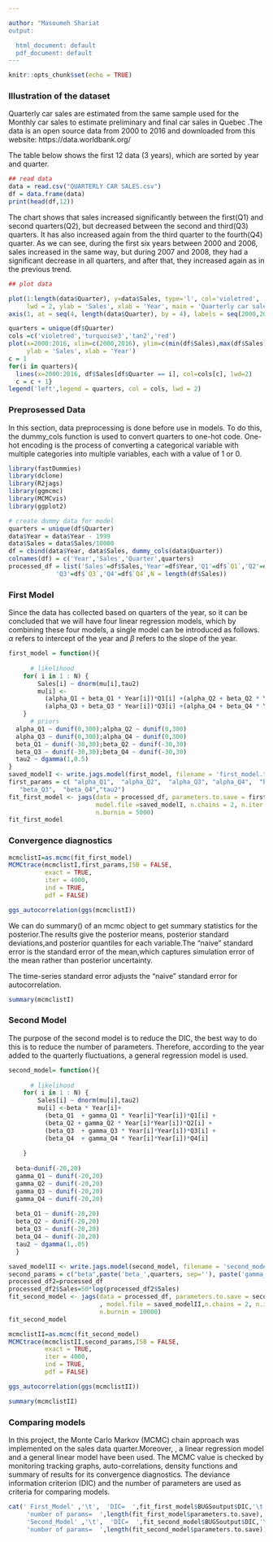 ```yaml
---

author: "Masoumeh Shariat
output:

  html_document: default
  pdf_document: default
---
```


```r
knitr::opts_chunk$set(echo = TRUE)
```


### Illustration of the dataset
Quarterly car sales are estimated from the same sample used for the Monthly car sales to estimate preliminary and final car sales in Quebec .The data is an open source data from 2000 to 2016 and downloaded from this website: https://data.worldbank.org/

The table below shows the first 12 data (3 years), which are sorted by year and quarter.

```r

## read data
data = read.csv("QUARTERLY CAR SALES.csv")
df = data.frame(data)
print(head(df,12))
```


The chart shows that sales increased significantly between the first(Q1) and second quarters(Q2), but decreased between the second and third(Q3) quarters. It has also increased again from the third quarter to the fourth(Q4) quarter. As we can see, during the first six years between 2000 and 2006, sales increased in the same way, but during 2007 and 2008, they had a significant decrease in all quarters, and after that, they increased again as in the previous trend. 

```r
## plot data

plot(1:length(data$Quarter), y=data$Sales, type='l', col='violetred',
     lwd = 2, ylab = 'Sales', xlab = 'Year', main = 'Quarterly car sales in Quebec', xaxt="n")
axis(1, at = seq(4, length(data$Quarter), by = 4), labels = seq(2000,2016), )

```



```r
quarters = unique(df$Quarter)
cols =c('violetred','turquoise3','tan2','red')
plot(x=2000:2016, xlim=c(2000,2016), ylim=c(min(df$Sales),max(df$Sales)),
     ylab = 'Sales', xlab = 'Year')
c = 1
for(i in quarters){
  lines(x=2000:2016, df$Sales[df$Quarter == i], col=cols[c], lwd=2)
  c = c + 1}
legend('left',legend = quarters, col = cols, lwd = 2)
```

### Preprosessed Data
In this section, data preprocessing is done before use in models. To do this, the dummy_cols function is used to convert quarters to one-hot code. One-hot encoding is the process of converting a categorical variable with multiple categories into multiple variables, each with a value of 1 or 0.

```r
library(fastDummies)
library(dclone)
library(R2jags)
library(ggmcmc)
library(MCMCvis)
library(ggplot2)

```

```r

# create dummy data for model
quarters = unique(df$Quarter)
data$Year = data$Year - 1999
data$Sales = data$Sales/10000
df = cbind(data$Year, data$Sales, dummy_cols(data$Quarter))
colnames(df) = c('Year','Sales','Quarter',quarters)
processed_df = list('Sales'=df$Sales,'Year'=df$Year,'Q1'=df$`Q1`,'Q2'=df$`Q2`,
             'Q3'=df$`Q3`,'Q4'=df$`Q4`,N = length(df$Sales))

```

### First Model
Since the data has collected based on quarters of the year, so it can be concluded that we will have four linear regression models, which by combining these four models, a single model can be introduced as follows. $\alpha$ refers to intercept of the year and $\beta$ refers to the slope of the year.


\begin{eqnarray*}
Y_i \sim N(\mu_i, \tau2)
\end{eqnarray*}

\begin{eqnarray*}
\mu_i = (\alpha_{Q1} + \beta_{Q1}*Year_i)Q1_i +(\alpha_{Q2} + \beta_{Q2}*Year_i)Q2_i+(\alpha_{Q3} + \beta_{Q3}*Year_i)Q3_i+(\alpha_{Q4} + \beta_{Q4}*Year_i)Q4_i
\end{eqnarray*}


``` r
first_model = function(){
  
      # likelihood
    for( i in 1 : N) {
        Sales[i] ~ dnorm(mu[i],tau2)
        mu[i] <- 
          (alpha_Q1 + beta_Q1 * Year[i])*Q1[i] +(alpha_Q2 + beta_Q2 * Year[i])*Q2[i] +
          (alpha_Q3 + beta_Q3 * Year[i])*Q3[i] +(alpha_Q4 + beta_Q4 * Year[i])*Q4[i]
    }
      # priors
  alpha_Q1 ~ dunif(0,300);alpha_Q2 ~ dunif(0,300)
  alpha_Q3 ~ dunif(0,300);alpha_Q4 ~ dunif(0,300)
  beta_Q1 ~ dunif(-30,30);beta_Q2 ~ dunif(-30,30)
  beta_Q3 ~ dunif(-30,30);beta_Q4 ~ dunif(-30,30)
  tau2 ~ dgamma(1,0.5)
}
saved_modelI <- write.jags.model(first_model, filename = 'first_model.txt')
first_params = c( "alpha_Q1",  "alpha_Q2",  "alpha_Q3", "alpha_Q4",  "beta_Q1",  "beta_Q2",  
   "beta_Q3",  "beta_Q4","tau2")
fit_first_model <- jags(data = processed_df, parameters.to.save = first_params,
                        model.file =saved_modelI, n.chains = 2, n.iter = 20000,
                        n.burnin = 5000)
fit_first_model
```

### Convergence diagnostics

``` r

mcmclistI=as.mcmc(fit_first_model)
MCMCtrace(mcmclistI,first_params,ISB = FALSE, 
          exact = TRUE, 
          iter = 4000, 
          ind = TRUE, 
          pdf = FALSE)
```

```r
ggs_autocorrelation(ggs(mcmclistI))
```


We can do summary() of an mcmc object to get summary statistics for the posterior.The results give the posterior means, posterior standard deviations,and posterior quantiles for each variable.The “naive” standard error is the standard error of the mean,which captures simulation error of the mean rather than posterior uncertainty.

\begin{equation}
\text { naive } S E=\frac{\text { Posterior } S D}{\sqrt{n}}
\end{equation}

The time-series standard error adjusts the “naive” standard error for autocorrelation.

```r
summary(mcmclistI)
```


### Second Model

The purpose of the second model is to reduce the DIC, the best way to do this is to reduce the number of parameters. Therefore, according to the year added to the quarterly fluctuations, a general regression model is used.

\begin{eqnarray*}
Y_i \sim N(\mu_i, \tau2)
\end{eqnarray*}


\begin{eqnarray*}
\mu_i = \beta*Year_i + (\beta_{Q1}+\gamma_{Q_1}Year_i^2)*Q1_i+(\beta_{Q2}+\gamma_{Q_2}Year_i^2*Q2_i+(\beta_{Q3}+\gamma_{Q_3}Year_i^2)*Q3_i+(\beta_{Q4}+\gamma_{Q_4}Year_i^2*Q4_i
\end{eqnarray*}

```r
second_model= function(){
  
      # likelihood
    for( i in 1 : N) {
        Sales[i] ~ dnorm(mu[i],tau2)
		mu[i] <-beta * Year[i]+
		  (beta_Q1  + gamma_Q1 * Year[i]*Year[i])*Q1[i] +
		  (beta_Q2 + gamma_Q2 * Year[i]*Year[i])*Q2[i] +
		  (beta_Q3  + gamma_Q3 * Year[i]*Year[i])*Q3[i] +
		  (beta_Q4  + gamma_Q4 * Year[i]*Year[i])*Q4[i]
		  
	}
  
  beta~dunif(-20,20)
  gamma_Q1 ~ dunif(-20,20)
  gamma_Q2 ~ dunif(-20,20)
  gamma_Q3 ~ dunif(-20,20)
  gamma_Q4 ~ dunif(-20,20)
  
  beta_Q1 ~ dunif(-20,20)
  beta_Q2 ~ dunif(-20,20)
  beta_Q3 ~ dunif(-20,20)
  beta_Q4 ~ dunif(-20,20)
  tau2 ~ dgamma(1,.05)
  }

saved_modelII <- write.jags.model(second_model, filename = 'second_model.txt')
second_params = c("beta",paste('beta_',quarters, sep=''), paste('gamma_',quarters, sep=''),'tau2')
processed_df2=processed_df
processed_df2$Sales=50*log(processed_df2$Sales)
fit_second_model <- jags(data = processed_df, parameters.to.save = second_params
                         , model.file = saved_modelII,n.chains = 2, n.iter = 20000,
                         n.burnin = 10000)
fit_second_model
```

``` r

mcmclistII=as.mcmc(fit_second_model)
MCMCtrace(mcmclistII,second_params,ISB = FALSE, 
          exact = TRUE, 
          iter = 4000, 
          ind = TRUE, 
          pdf = FALSE)
```

```r
ggs_autocorrelation(ggs(mcmclistII))
```

```r
summary(mcmclistII)
```

### Comparing models
In this project, the Monte Carlo Markov (MCMC) chain approach was implemented on the sales data quarter.Moreover, , a linear regression model and a general linear model have been used. The MCMC value is checked by monitoring tracking graphs, auto-correlations,  density functions and summary of results for its convergence diagnostics. The deviance information criterion (DIC) and the number of parameters are used as criteria for comparing models. 

```r

cat(' First_Model' ,'\t',  'DIC=  ',fit_first_model$BUGSoutput$DIC,'\t',
     'number of params=  ',length(fit_first_model$parameters.to.save),'\n',
     'Second_Model' ,'\t',  'DIC=  ',fit_second_model$BUGSoutput$DIC,'\t',
     'number of params=  ',length(fit_second_model$parameters.to.save))
```

